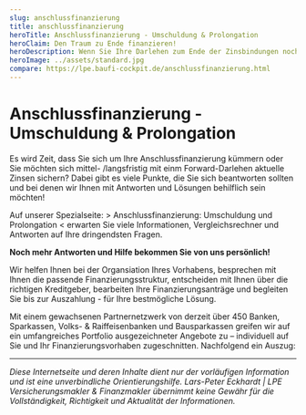 ```yaml
---
slug: anschlussfinanzierung
title: anschlussfinanzierung
heroTitle: Anschlussfinanzierung - Umschuldung & Prolongation
heroClaim: Den Traum zu Ende finanzieren!
heroDescription: Wenn Sie Ihre Darlehen zum Ende der Zinsbindungen noch nicht vollständig abgezahlt haben, wird eine Anschlussfinanzierung nötig. Sollten Sie bei Ihrem bisherigen Kreditgeber verlängern oder lieber zu einem anderen Kreditgeber umschulden? Über die Vorteile und Nachteile informieren wir Sie ausführlich!
heroImage: ../assets/standard.jpg
compare: https://lpe.baufi-cockpit.de/anschlussfinanzierung.html
---
```


# Anschlussfinanzierung - Umschuldung & Prolongation

Es wird Zeit, dass Sie sich um Ihre Anschlussfinanzierung kümmern oder Sie möchten sich mittel- /langsfristig mit einm Forward-Darlehen aktuelle Zinsen sichern?
Dabei gibt es viele Punkte, die Sie sich beantworten sollten und bei denen wir Ihnen mit Antworten und Lösungen behilflich sein möchten!

Auf unserer Spezialseite: <Link to="https://lpe.baufi-cockpit.de/anschlussfinanzierung.html">> Anschlussfinanzierung: Umschuldung und Prolongation < </Link> erwarten Sie viele Informationen, Vergleichsrechner und Antworten auf Ihre dringendsten Fragen.

**Noch mehr Antworten und Hilfe bekommen Sie von uns persönlich!** 

Wir helfen Ihnen bei der Organsiation Ihres Vorhabens, besprechen mit Ihnen die passende Finanzierungsstruktur, entscheiden mit Ihnen über die richtigen Kreditgeber, bearbeiten Ihre Finanzierungsanträge und begleiten Sie bis zur Auszahlung - für Ihre bestmögliche Lösung.










<ContactAndCompareBox />
<ProvenExpert />

Mit einem gewachsenen Partnernetzwerk von derzeit über 450 Banken, Sparkassen, Volks- & Raiffeisenbanken und Bausparkassen greifen wir auf ein umfangreiches Portfolio ausgezeichneter Angebote zu – individuell auf Sie und Ihr Finanzierungsvorhaben zugeschnitten. Nachfolgend ein Auszug:

<InsurancesBox title='Banken'/>

---

_Diese Internetseite und deren Inhalte dient nur der vorläufigen Information und ist eine unverbindliche Orientierungshilfe. Lars-Peter Eckhardt | LPE Versicherungsmakler & Finanzmakler übernimmt keine Gewähr für die Vollständigkeit,
Richtigkeit und Aktualität der Informationen._